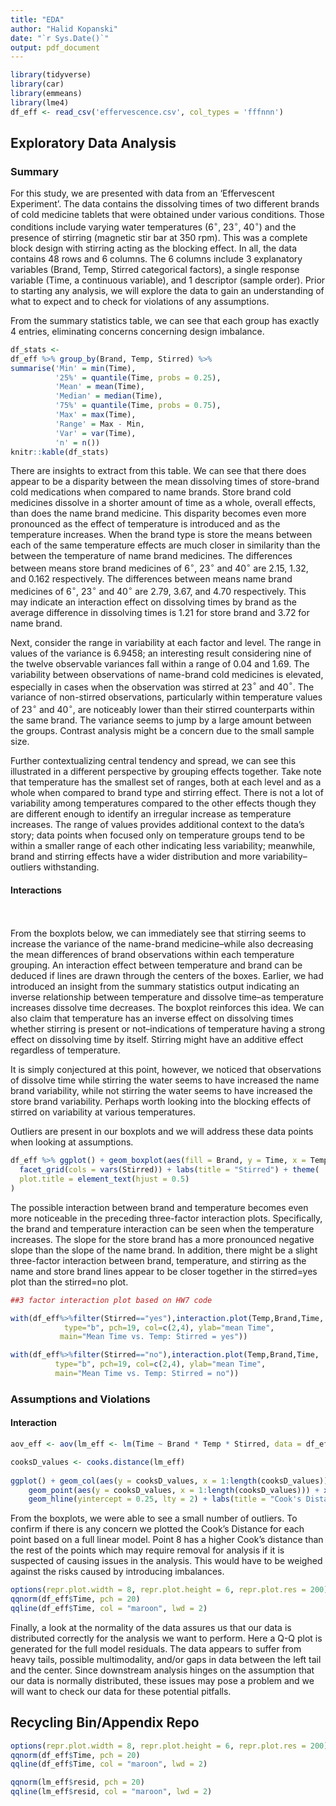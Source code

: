 ```yaml
---
title: "EDA"
author: "Halid Kopanski"
date: "`r Sys.Date()`"
output: pdf_document
---
```


```r
library(tidyverse)
library(car)
library(emmeans)
library(lme4)
df_eff <- read_csv('effervescence.csv', col_types = 'fffnnn')
```

## Exploratory Data Analysis

### Summary

For this study, we are presented with data from an 'Effervescent Experiment'. The data contains the dissolving times of two different brands of cold medicine tablets that were obtained under various conditions. Those conditions include varying water temperatures (6$^\circ$, 23$^\circ$, 40$^\circ$) and the presence of stirring (magnetic stir bar at 350 rpm). This was a complete block design with stirring acting as the blocking effect. In all, the data contains 48 rows and 6 columns. The 6 columns include 3 explanatory variables (Brand, Temp, Stirred categorical factors), a single response variable (Time, a continuous variable), and 1 descriptor (sample order). Prior to starting any analysis, we will explore the data to gain an understanding of what to expect and to check for violations of any assumptions.

From the summary statistics table, we can see that each group has exactly 4 entries, eliminating concerns concerning design imbalance.

```r
df_stats <-
df_eff %>% group_by(Brand, Temp, Stirred) %>% 
summarise('Min' = min(Time),
          '25%' = quantile(Time, probs = 0.25),
          'Mean' = mean(Time), 
          'Median' = median(Time),
          '75%' = quantile(Time, probs = 0.75),
          'Max' = max(Time),
          'Range' = Max - Min,
          'Var' = var(Time), 
          'n' = n())
knitr::kable(df_stats)
```

There are insights to extract from this table.  We can see that there does appear to be a disparity between the mean dissolving times of store-brand cold medications when compared to name brands. Store brand cold medicines dissolve in a shorter amount of time as a whole, overall effects, than does the name brand medicine.  This disparity becomes even more pronounced as the effect of temperature is introduced and as the temperature increases.  When the brand type is store the means between each of the same temperature effects are much closer in similarity than the between the temperature of name brand medicines.  The differences between means store brand medicines of 6$^\circ$, 23$^\circ$ and 40$^\circ$ are 2.15, 1.32, and 0.162 respectively.  The differences between means name brand medicines of 6$^\circ$, 23$^\circ$ and 40$^\circ$ are 2.79, 3.67, and 4.70 respectively.  This may indicate an interaction effect on dissolving times by brand as the average difference in dissolving times is 1.21 for store brand and 3.72 for name brand.  

Next, consider the range in variability at each factor and level.  The range in values of the variance is 6.9458; an interesting result considering nine of the twelve observable variances fall within a range of 0.04 and 1.69.  The variability between observations of name-brand cold medicines is elevated, especially in cases when the observation was stirred at 23$^\circ$ and 40$^\circ$.  The variance of non-stirred observations, particularly within temperature values of 23$^\circ$ and 40$^\circ$, are noticeably lower than their stirred counterparts within the same brand.  The variance seems to jump by a large amount between the groups.  Contrast analysis might be a concern due to the small sample size.

Further contextualizing central tendency and spread, we can see this illustrated in a different perspective by grouping effects together.  Take note that temperature has the smallest set of ranges, both at each level and as a whole when compared to brand type and stirring effect.  There is not a lot of variability among temperatures compared to the other effects though they are different enough to identify an irregular increase as temperature increases.  The range of values provides additional context to the data's story; data points when focused only on temperature groups tend to be within a smaller range of each other indicating less variability; meanwhile, brand and stirring effects have a wider distribution and more variability--outliers withstanding.  

#### Interactions
\
\
From the boxplots below, we can immediately see that stirring seems to increase the variance of the name-brand medicine--while also decreasing the mean differences of brand observations within each temperature grouping.  An interaction effect between temperature and brand can be deduced if lines are drawn through the centers of the boxes. Earlier, we had introduced an insight from the summary statistics output indicating an inverse relationship between temperature and dissolve time--as temperature increases dissolve time decreases.  The boxplot reinforces this idea.  We can also claim that temperature has an inverse effect on dissolving times whether stirring is present or not--indications of temperature having a strong effect on dissolving time by itself.  Stirring might have an additive effect regardless of temperature.

It is simply conjectured at this point, however, we noticed that observations of dissolve time while stirring the water seems to have increased the name brand variability, while not stirring the water seems to have increased the store brand variability.  Perhaps worth looking into the blocking effects of stirred on variability at various temperatures. 

Outliers are present in our boxplots and we will address these data points when looking at assumptions. 

```r
df_eff %>% ggplot() + geom_boxplot(aes(fill = Brand, y = Time, x = Temp)) + 
  facet_grid(cols = vars(Stirred)) + labs(title = "Stirred") + theme(
  plot.title = element_text(hjust = 0.5)
)
```

The possible interaction between brand and temperature becomes even more noticeable in the preceding three-factor interaction plots. Specifically, the brand and temperature interaction can be seen when the temperature increases. The slope for the store brand has a more pronounced negative slope than the slope of the name brand. In addition, there might be a slight three-factor interaction between brand, temperature, and stirring as the name and store brand lines appear to be closer together in the stirred=yes plot than the stirred=no plot.

```r
##3 factor interaction plot based on HW7 code

with(df_eff%>%filter(Stirred=="yes"),interaction.plot(Temp,Brand,Time,
            type="b", pch=19, col=c(2,4), ylab="mean Time",
           main="Mean Time vs. Temp: Stirred = yes"))

with(df_eff%>%filter(Stirred=="no"),interaction.plot(Temp,Brand,Time,
          type="b", pch=19, col=c(2,4), ylab="mean Time",
          main="Mean Time vs. Temp: Stirred = no"))
```

### Assumptions and Violations

#### Interaction


```r
aov_eff <- aov(lm_eff <- lm(Time ~ Brand * Temp * Stirred, data = df_eff))

cooksD_values <- cooks.distance(lm_eff)
 
ggplot() + geom_col(aes(y = cooksD_values, x = 1:length(cooksD_values)), width = 0.025, col = 'red')  + 
    geom_point(aes(y = cooksD_values, x = 1:length(cooksD_values))) + xlab('Sample Points') + ylab("Cook's Distance") + 
    geom_hline(yintercept = 0.25, lty = 2) + labs(title = "Cook's Distance for each sample point")
```

From the boxplots, we were able to see a small number of outliers. To confirm if there is any concern we plotted the Cook's Distance for each point based on a full linear model. Point 8 has a higher Cook's distance than the rest of the points which may require removal for analysis if it is suspected of causing issues in the analysis. This would have to be weighed against the risks caused by introducing imbalances.

```r
options(repr.plot.width = 8, repr.plot.height = 6, repr.plot.res = 200)
qqnorm(df_eff$Time, pch = 20)
qqline(df_eff$Time, col = "maroon", lwd = 2)
```

Finally, a look at the normality of the data assures us that our data is distributed correctly for the analysis we want to perform.  Here a Q-Q plot is generated for the full model residuals. The data appears to suffer from heavy tails, possible multimodality, and/or gaps in data between the left tail and the center. Since downstream analysis hinges on the assumption that our data is normally distributed, these issues may pose a problem and we will want to check our data for these potential pitfalls. 




## Recycling Bin/Appendix Repo
```r
options(repr.plot.width = 8, repr.plot.height = 6, repr.plot.res = 200)
qqnorm(df_eff$Time, pch = 20)
qqline(df_eff$Time, col = "maroon", lwd = 2)

qqnorm(lm_eff$resid, pch = 20)
qqline(lm_eff$resid, col = "maroon", lwd = 2)
```
